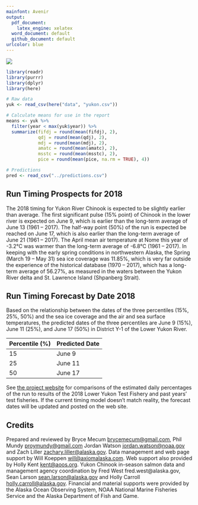 ```yaml
---
mainfont: Avenir
output:
  pdf_document:
    latex_engine: xelatex
  word_document: default
  github_document: default
urlcolor: blue
---
```


![](images/combined.png)

\begin{center}
  \huge{2018 Final Prospects and Forecast for Chinook Salmon Timing}
  
  \large{Lower Yukon River (Area Y-1)}
\end{center}

```r
library(readr)
library(purrr)
library(dplyr)
library(here)

# Raw data
yuk <- read_csv(here("data", "yukon.csv"))

# Calculate means for use in the report
means <- yuk %>%
  filter(year < max(yuk$year)) %>% 
  summarize(fifdj = round(mean(fifdj), 2),
            qdj = round(mean(qdj), 2),
            mdj = round(mean(mdj), 2),
            amatc = round(mean(amatc), 2),
            msstc = round(mean(msstc), 2),
            pice = round(mean(pice, na.rm = TRUE), 4))

# Predictions
pred <- read_csv("../predictions.csv")
```

## Run Timing Prospects for 2018

The 2018 timing for Yukon River Chinook is expected to be slightly earlier than average.
The first significant pulse (15% point) of Chinook in the lower river is expected on June 9, which is earlier than the long-term average of June 13 (1961 -- 2017).
The half-way point (50%) of the run is expected be reached on June 17, which is also earlier than the long-term average of June 21 (1961 -- 2017).
The April mean air temperature at Nome this year of -3.2°C was warmer than the long-term average of -6.8°C (1961 -- 2017).
In keeping with the early spring conditions in northwestern Alaska, the Spring (March 19 – May 31) sea ice coverage was 11.85%, which is very far outside the experience of the historical database (1970 -- 2017), which has a long-term average of 56.27%, as measured in the waters between the Yukon River delta and St. Lawrence Island (Shpanberg Strait). 

## Run Timing Forecast by Date 2018

Based on the relationship between the dates of the three percentiles (15%, 25%, 50%) and the sea ice coverage and the air and sea surface temperatures, the predicted dates of the three percentiles are June 9 (15%), June 11 (25%), and June 17 (50%) in District  Y-1 of the Lower Yukon River.

| Percentile (%) | Predicted Date |
|----------------|----------------|
| 15             | June 9         |
| 25             | June 11        |
| 50             | June 17        |

See [the project website](http://www.aoos.org/2018-run-timing-outlook-and-forecast-summary-chinook-salmon-yukon-river-delta/) for comparisons of the estimated daily percentages of the run to results of the 2018 Lower Yukon Test Fishery and past years’ test fisheries. If the current timing model doesn’t match reality, the forecast dates will be updated and posted on the web site.

## Credits

Prepared and reviewed by Bryce Mecum [brycemecum@gmail.com](mailto:brycemecum@gmail.com), Phil Mundy [proymundy@gmail.com](mailto:proymundy@gmail.com) Jordan Watson [jordan.watson@noaa.gov](mailto:jordan.watson@noaa.gov) and Zach Liller [zachary.liller@alaska.gov](mailto:zachary.liller@alaska.gov). Data management and web page support by Will Koeppen [will@axiomalaska.com](mailto:will@axiomalaska.com). Web support also provided by Holly Kent [kent@aoos.org](mailto: kent@aoos.org). Yukon Chinook in-season salmon data and management agency coordination by Fred West fred.west@alaska.gov, Sean Larson [sean.larson@alaska.gov](mailto:sean.larson@alaska.gov) and Holly Carroll [holly.carroll@alaska.gov](mailto:holly.carroll@alaska.gov).  Financial and material supports were provided by the Alaska Ocean Observing System, NOAA National Marine Fisheries Service and the Alaska Department of Fish and Game.